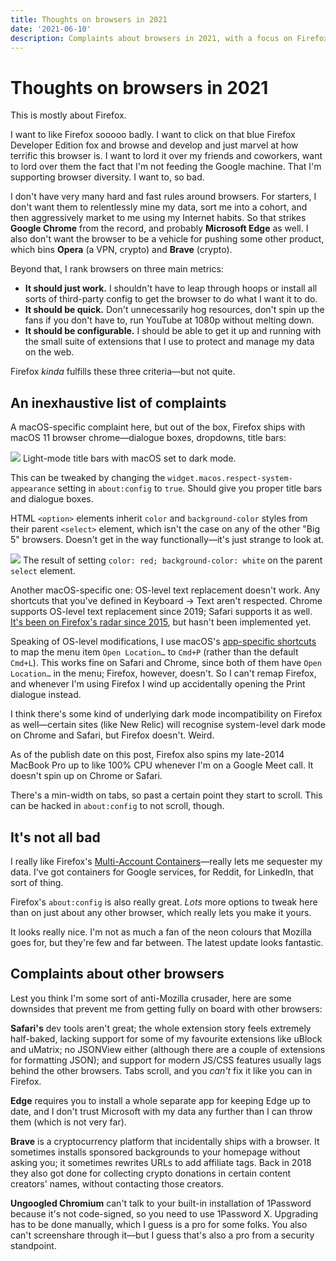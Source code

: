 ```yaml
---
title: Thoughts on browsers in 2021
date: '2021-06-10'
description: Complaints about browsers in 2021, with a focus on Firefox, which I desperately want to like.
---
```


<Date date="2021-06-10" />

# Thoughts on browsers in 2021
This is mostly about Firefox.

I want to like Firefox sooooo badly. I want to click on that blue Firefox Developer Edition fox and browse and develop and just marvel at how terrific this browser is. I want to lord it over my friends and coworkers, want to lord over them the fact that I'm not feeding the Google machine. That I'm supporting browser diversity. I want to, so bad.

I don't have very many hard and fast rules around browsers. For starters, I don't want them to relentlessly mine my data, sort me into a cohort, and then aggressively market to me using my Internet habits. So that strikes **Google Chrome** from the record, and probably **Microsoft Edge** as well. I also don't want the browser to be a vehicle for pushing some other product, which bins **Opera** (a VPN, crypto) and **Brave** (crypto).

Beyond that, I rank browsers on three main metrics:

- **It should just work.** I shouldn't have to leap through hoops or install all sorts of third-party config to get the browser to do what I want it to do.
- **It should be quick.** Don't unnecessarily hog resources, don't spin up the fans if you don't have to, run YouTube at 1080p without melting down.
- **It should be configurable.** I should be able to get it up and running with the small suite of extensions that I use to protect and manage my data on the web.

Firefox _kinda_ fulfills these three criteria—but not quite.

## An inexhaustive list of complaints
A macOS-specific complaint here, but out of the box, Firefox ships with macOS 11 browser chrome—dialogue boxes, dropdowns, title bars:

<Image src="/2021-06/title-bars.png">
  Light-mode title bars with macOS set to dark mode.
</Image>

This can be tweaked by changing the `widget.macos.respect-system-appearance` setting in `about:config` to `true`. Should give you proper title bars and dialogue boxes.

HTML `<option>` elements inherit `color` and `background-color` styles from their parent `<select>` element, which isn't the case on any of the other "Big 5" browsers. Doesn't get in the way functionally—it's just strange to look at.

<Image src="/2021-06/options.png">
  The result of setting <code>color: red; background-color: white</code> on the parent <code>select</code> element.
</Image>

Another macOS-specific one: OS-level text replacement doesn't work. Any shortcuts that you've defined in Keyboard → Text aren't respected. Chrome supports OS-level text replacement since 2019; Safari supports it as well. [It's been on Firefox's radar since 2015](https://bugzilla.mozilla.org/show_bug.cgi?id=1149826), but hasn't been implemented yet.

Speaking of OS-level modifications, I use macOS's [app-specific shortcuts](https://support.apple.com/en-gb/guide/mac-help/mchlp2271/mac) to map the menu item `Open Location…` to `Cmd+P` (rather than the default `Cmd+L`). This works fine on Safari and Chrome, since both of them have `Open Location…` in the menu; Firefox, however, doesn't. So I can't remap Firefox, and whenever I'm using Firefox I wind up accidentally opening the Print dialogue instead.

I think there's some kind of underlying dark mode incompatibility on Firefox as well—certain sites (like New Relic) will recognise system-level dark mode on Chrome and Safari, but Firefox doesn't. Weird.

As of the publish date on this post, Firefox also spins my late-2014 MacBook Pro up to like 100% CPU whenever I'm on a Google Meet call. It doesn't spin up on Chrome or Safari.

There's a min-width on tabs, so past a certain point they start to scroll. This can be hacked in `about:config` to not scroll, though.

## It's not all bad
I really like Firefox's [Multi-Account Containers](https://support.mozilla.org/en-US/kb/containers)—really lets me sequester my data. I've got containers for Google services, for Reddit, for LinkedIn, that sort of thing.

Firefox's `about:config` is also really great. _Lots_ more options to tweak here than on just about any other browser, which really lets you make it yours.

It looks really nice. I'm not as much a fan of the neon colours that Mozilla goes for, but they're few and far between. The latest update looks fantastic.

## Complaints about other browsers
Lest you think I'm some sort of anti-Mozilla crusader, here are some downsides that prevent me from getting fully on board with other browsers:

**Safari's** dev tools aren't great; the whole extension story feels extremely half-baked, lacking support for some of my favourite extensions like uBlock and uMatrix; no JSONView either (although there are a couple of extensions for formatting JSON); and support for modern JS/CSS features usually lags behind the other browsers. Tabs scroll, and you _can't_ fix it like you can in Firefox.

**Edge** requires you to install a whole separate app for keeping Edge up to date, and I don't trust Microsoft with my data any further than I can throw them (which is not very far).

**Brave** is a cryptocurrency platform that incidentally ships with a browser. It sometimes installs sponsored backgrounds to your homepage without asking you; it sometimes rewrites URLs to add affiliate tags. Back in 2018 they also got done for collecting crypto donations in certain content creators' names, without contacting those creators.

**Ungoogled Chromium** can't talk to your built-in installation of 1Password because it's not code-signed, so you need to use 1Password X. Upgrading has to be done manually, which I guess is a pro for some folks. You also can't screenshare through it—but I guess that's also a pro from a security standpoint.


